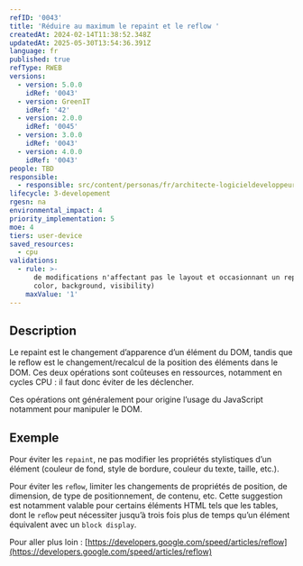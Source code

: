 ```yaml
---
refID: '0043'
title: 'Réduire au maximum le repaint et le reflow '
createdAt: 2024-02-14T11:38:52.348Z
updatedAt: 2025-05-30T13:54:36.391Z
language: fr
published: true
refType: RWEB
versions:
  - version: 5.0.0
    idRef: '0043'
  - version: GreenIT
    idRef: '42'
  - version: 2.0.0
    idRef: '0045'
  - version: 3.0.0
    idRef: '0043'
  - version: 4.0.0
    idRef: '0043'
people: TBD
responsible:
  - responsible: src/content/personas/fr/architecte-logicieldeveloppeur.mdx
lifecycle: 3-developement
rgesn: na
environmental_impact: 4
priority_implementation: 5
moe: 4
tiers: user-device
saved_resources:
  - cpu
validations:
  - rule: >-
      de modifications n'affectant pas le layout et occasionnant un repaint (ex:
      color, background, visibility)
    maxValue: '1'
---
```


## Description

Le repaint est le changement d’apparence d’un élément du DOM, tandis que le reﬂow est le changement/recalcul de la position des éléments dans le DOM. Ces deux opérations sont coûteuses en ressources, notamment en cycles CPU : il faut donc éviter de les déclencher.

Ces opérations ont généralement pour origine l’usage du JavaScript notamment pour manipuler le DOM.

## Exemple

Pour éviter les `repaint`, ne pas modifier les propriétés stylistiques d’un élément (couleur de fond, style de bordure, couleur du texte, taille, etc.).

Pour éviter les `reﬂow`, limiter les changements de propriétés de position, de dimension, de type de positionnement, de contenu, etc. Cette suggestion est notamment valable pour certains éléments HTML tels que les tables, dont le `reﬂow` peut nécessiter jusqu’à trois fois plus de temps qu’un élément équivalent avec un `block display`.

Pour aller plus loin : [https://developers.google.com/speed/articles/reflow](https://developers.google.com/speed/articles/reflow)
